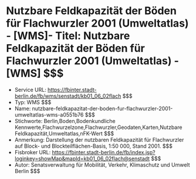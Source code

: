 # Nutzbare Feldkapazität der Böden für Flachwurzler 2001 (Umweltatlas) - [WMS]- Titel: Nutzbare Feldkapazität der Böden für Flachwurzler 2001 (Umweltatlas) - [WMS] $$$
- Service URL: https://fbinter.stadt-berlin.de/fb/wms/senstadt/kb01_06_02flach $$$
- Typ: WMS $$$
- Name: nutzbare-feldkapazitat-der-boden-fur-flachwurzler-2001-umweltatlas-wms-a0551b76 $$$
- Stichworte: Berlin,Boden,Bodenkundliche Kennwerte,Flachwurzelzone,Flachwurzler,Geodaten,Karten,Nutzbare Feldkapazität,Umweltatlas,nFK-Wert $$$
- Anmerkung: Darstellung der nutzbaren Feldkapazität für Flachwurzler auf Block- und Blockteilflächen-Basis, 1:50 000, Stand 2001. $$$
- Fisbroker URL: https://fbinter.stadt-berlin.de/fb/index.jsp?loginkey=showMap&mapId=kb01_06_02flach@senstadt $$$
- Autor: Senatsverwaltung für Mobilität, Verkehr, Klimaschutz und Umwelt Berlin $$$
